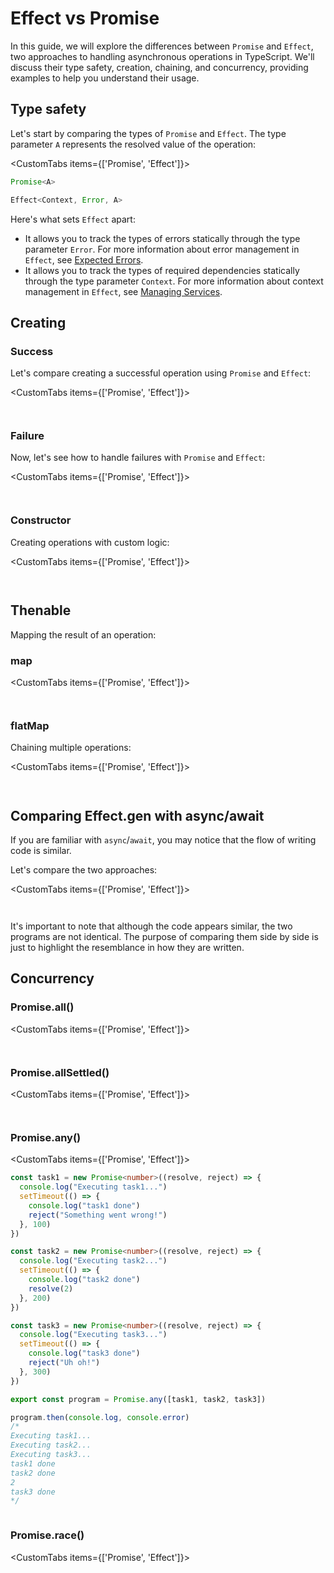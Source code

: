 
# Effect vs Promise

In this guide, we will explore the differences between `Promise` and `Effect`, two approaches to handling asynchronous operations in TypeScript. We'll discuss their type safety, creation, chaining, and concurrency, providing examples to help you understand their usage.

## Type safety

Let's start by comparing the types of `Promise` and `Effect`. The type parameter `A` represents the resolved value of the operation:

<CustomTabs items={['Promise', 'Effect']}>
<Tab>

```ts
Promise<A>
```

</Tab>
<Tab>

```ts
Effect<Context, Error, A>
```

</Tab>
</CustomTabs>

Here's what sets `Effect` apart:

- It allows you to track the types of errors statically through the type parameter `Error`. For more information about error management in `Effect`, see [Expected Errors](./error-management/expected-errors).
- It allows you to track the types of required dependencies statically through the type parameter `Context`. For more information about context management in `Effect`, see [Managing Services](./context-management/services).

## Creating

### Success

Let's compare creating a successful operation using `Promise` and `Effect`:

<CustomTabs items={['Promise', 'Effect']}>
<Tab>

```ts file=<rootDir>/src/comparisons/effect-vs-promise/success-promise.ts

```

</Tab>
<Tab>

```ts file=<rootDir>/src/comparisons/effect-vs-promise/success-effect.ts#L3-

```

</Tab>
</CustomTabs>

### Failure

Now, let's see how to handle failures with `Promise` and `Effect`:

<CustomTabs items={['Promise', 'Effect']}>
<Tab>

```ts file=<rootDir>/src/comparisons/effect-vs-promise/failure-promise.ts

```

</Tab>
<Tab>

```ts file=<rootDir>/src/comparisons/effect-vs-promise/failure-effect.ts#L3-

```

</Tab>
</CustomTabs>

### Constructor

Creating operations with custom logic:

<CustomTabs items={['Promise', 'Effect']}>
<Tab>

```ts file=<rootDir>/src/comparisons/effect-vs-promise/constructor-promise.ts

```

</Tab>
<Tab>

```ts file=<rootDir>/src/comparisons/effect-vs-promise/constructor-effect.ts#L3-

```

</Tab>
</CustomTabs>

## Thenable

Mapping the result of an operation:

### map

<CustomTabs items={['Promise', 'Effect']}>
<Tab>

```ts file=<rootDir>/src/comparisons/effect-vs-promise/map-promise.ts

```

</Tab>
<Tab>

```ts file=<rootDir>/src/comparisons/effect-vs-promise/map-effect.ts#L3-

```

</Tab>
</CustomTabs>

### flatMap

Chaining multiple operations:

<CustomTabs items={['Promise', 'Effect']}>
<Tab>

```ts file=<rootDir>/src/comparisons/effect-vs-promise/flatMap-promise.ts

```

</Tab>
<Tab>

```ts file=<rootDir>/src/comparisons/effect-vs-promise/flatMap-effect.ts#L3-

```

</Tab>
</CustomTabs>

## Comparing Effect.gen with async/await

If you are familiar with `async`/`await`, you may notice that the flow of writing code is similar.

Let's compare the two approaches:

<CustomTabs items={['Promise', 'Effect']}>
<Tab>

```ts file=<rootDir>/src/comparisons/effect-vs-promise/program-promise.ts

```

</Tab>
<Tab>

```ts file=<rootDir>/src/comparisons/effect-vs-promise/program-effect.ts#L3-

```

</Tab>
</CustomTabs>

It's important to note that although the code appears similar, the two programs are not identical. The purpose of comparing them side by side is just to highlight the resemblance in how they are written.

## Concurrency

### Promise.all()

<CustomTabs items={['Promise', 'Effect']}>
<Tab>

```ts file=<rootDir>/src/comparisons/effect-vs-promise/all-promise.ts

```

</Tab>
<Tab>

```ts file=<rootDir>/src/comparisons/effect-vs-promise/all-effect.ts#L3-

```

</Tab>
</CustomTabs>

### Promise.allSettled()

<CustomTabs items={['Promise', 'Effect']}>
<Tab>

```ts file=<rootDir>/src/comparisons/effect-vs-promise/allSettled-promise.ts

```

</Tab>
<Tab>

```ts file=<rootDir>/src/comparisons/effect-vs-promise/allSettled-effect.ts#L3-

```

</Tab>
</CustomTabs>

### Promise.any()

<CustomTabs items={['Promise', 'Effect']}>
<Tab>

```ts
const task1 = new Promise<number>((resolve, reject) => {
  console.log("Executing task1...")
  setTimeout(() => {
    console.log("task1 done")
    reject("Something went wrong!")
  }, 100)
})

const task2 = new Promise<number>((resolve, reject) => {
  console.log("Executing task2...")
  setTimeout(() => {
    console.log("task2 done")
    resolve(2)
  }, 200)
})

const task3 = new Promise<number>((resolve, reject) => {
  console.log("Executing task3...")
  setTimeout(() => {
    console.log("task3 done")
    reject("Uh oh!")
  }, 300)
})

export const program = Promise.any([task1, task2, task3])

program.then(console.log, console.error)
/*
Executing task1...
Executing task2...
Executing task3...
task1 done
task2 done
2
task3 done
*/
```

</Tab>
<Tab>

```ts file=<rootDir>/src/comparisons/effect-vs-promise/any-effect.ts#L3-

```

</Tab>
</CustomTabs>

### Promise.race()

<CustomTabs items={['Promise', 'Effect']}>
<Tab>

```ts file=<rootDir>/src/comparisons/effect-vs-promise/race-promise.ts

```

</Tab>
<Tab>

```ts file=<rootDir>/src/comparisons/effect-vs-promise/race-effect.ts#L3-

```

</Tab>
</CustomTabs>
